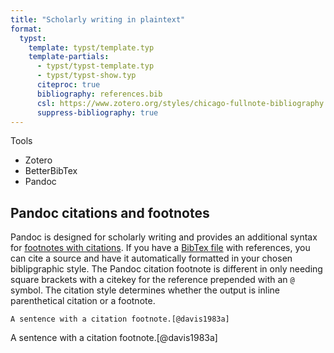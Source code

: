 ```yaml
---
title: "Scholarly writing in plaintext"
format:
  typst:
    template: typst/template.typ
    template-partials:
      - typst/typst-template.typ
      - typst/typst-show.typ
      citeproc: true
      bibliography: references.bib
      csl: https://www.zotero.org/styles/chicago-fullnote-bibliography
      suppress-bibliography: true
---
```


Tools

- Zotero
- BetterBibTex
- Pandoc

## Pandoc citations and footnotes
Pandoc is designed for scholarly writing and provides an additional syntax for [footnotes with citations](https://pandoc.org/MANUAL.html#citation-syntax). If you have a [BibTex file](https://bibtex.org) with references, you can cite a source and have it automatically formatted in your chosen biblipgraphic style. The Pandoc citation footnote is different in only needing square brackets with a citekey for the reference prepended with an `@` symbol. The citation style determines whether the output is inline parenthetical citation or a footnote.

```
A sentence with a citation footnote.[@davis1983a]
```

A sentence with a citation footnote.[@davis1983a]

